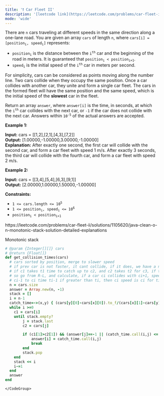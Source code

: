 ```yaml
---
title: '❗️ Car Fleet II'
description: '[leetcode link](https://leetcode.com/problems/car-fleet-ii/description/)'
mode: 'wide'
---
```

<Tabs>
  <Tab title="Question" icon="circle-question" iconType="regular">
    <Card>
      <p>There are <code>n</code> cars traveling at different speeds in the same direction along a one-lane road. You are given an array <code>cars</code> of length <code>n</code>, where <code>cars[i] = [position<sub>i</sub>, speed<sub>i</sub>]</code> represents:</p>  <ul>  <li><code>position<sub>i</sub></code> is the distance between the <code>i<sup>th</sup></code> car and the beginning of the road in meters. It is guaranteed that <code>position<sub>i</sub> &lt; position<sub>i+1</sub></code>.</li>  <li><code>speed<sub>i</sub></code> is the initial speed of the <code>i<sup>th</sup></code> car in meters per second.</li> </ul>  <p>For simplicity, cars can be considered as points moving along the number line. Two cars collide when they occupy the same position. Once a car collides with another car, they unite and form a single car fleet. The cars in the formed fleet will have the same position and the same speed, which is the initial speed of the <strong>slowest</strong> car in the fleet.</p>  <p>Return an array <code>answer</code>, where <code>answer[i]</code> is the time, in seconds, at which the <code>i<sup>th</sup></code> car collides with the next car, or <code>-1</code> if the car does not collide with the next car. Answers within <code>10<sup>-5</sup></code> of the actual answers are accepted.</p>   <p><strong class="example">Example 1:</strong></p>   <strong>Input:</strong> cars = [[1,2],[2,1],[4,3],[7,2]] <br/> <strong>Output:</strong> [1.00000,-1.00000,3.00000,-1.00000] <br/> <strong>Explanation:</strong> After exactly one second, the first car will collide with the second car, and form a car fleet with speed 1 m/s. After exactly 3 seconds, the third car will collide with the fourth car, and form a car fleet with speed 2 m/s.   <p><strong class="example">Example 2:</strong></p>   <strong>Input:</strong> cars = [[3,4],[5,4],[6,3],[9,1]] <br/> <strong>Output:</strong> [2.00000,1.00000,1.50000,-1.00000]    <p><strong>Constraints:</strong></p>  <ul>  <li><code>1 &lt;= cars.length &lt;= 10<sup>5</sup></code></li>  <li><code>1 &lt;= position<sub>i</sub>, speed<sub>i</sub> &lt;= 10<sup>6</sup></code></li>  <li><code>position<sub>i</sub> &lt; position<sub>i+1</sub></code></li> </ul> 
    </Card>
  </Tab>
  <Tab title="Solution" icon="lightbulb" iconType="regular" >
    <Card>
      https://leetcode.com/problems/car-fleet-ii/solutions/1105620/java-clean-o-n-monotonic-stack-solution-detailed-explanations

Monotonic stack
    </Card>
  <Expandable title="code">
    <CodeGroup dropdown>
```ruby title="Car Fleet II" lines
# @param {Integer[][]} cars
# @return {Float[]}
def get_collision_times(cars)
  # cars sorted by position, merge to slower speed
  # if prev car is not faster, it cant collide, if it does, we have a new fleet speed for next set
  # if c1 takes t1 time to catch up to c2, and c2 takes t2 for c3, if t2 < t1, both will happen earlier
  # so go from R-L, and calculate, if a car ci collides with ci+1, speed will always be ci, if ci-1 collies with ci, speed reduces to ci, speed of any car cant increase
  # ci-1 to ci time ti-1 if greater than ti, then ci speed is ci for ti, then its ci+1 for remaining time
  n = cars.size
  answer = Array.new(n, -1)
  stack = []
  i = n-1
  catch_time=->(x,y) { (cars[y][0]-cars[x][0]).to_f/(cars[x][1]-cars[y][1]) }
  while i >=0
    c1 = cars[i]
    until stack.empty? 
        j = stack.last
        c2 = cars[j]

        if (c1[1]>c2[1]) && (answer[j]==-1 || (catch_time.call(i,j) <= answer[j])) 
            answer[i] = catch_time.call(i,j)
            break
        end
        stack.pop
    end
    stack << i
    i-=1
  end
  answer
end
```
    </CodeGroup>
  </Expandable>
  </Tab>
</Tabs>